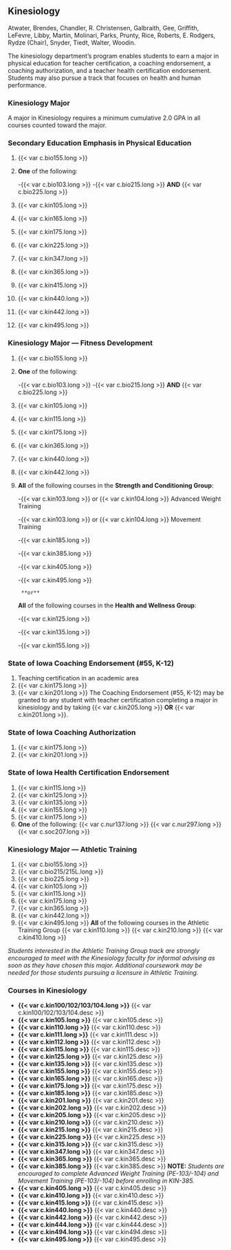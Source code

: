 ## Kinesiology {#sec-kinesiology}
Atwater, Brendes, Chandler, R. Christensen, Galbraith, Gee, Griffith, LeFevre, Libby, Martin, Molinari, Parks, Prunty, Rice, Roberts, E. Rodgers, Rydze (Chair), Snyder, Tiedt, Walter, Woodin.

The kinesiology department’s program enables students to earn a major in physical education for teacher certification, a coaching endorsement, a coaching authorization, and a teacher health certification endorsement. Students may also pursue a track that focuses on health and human performance. 

### Kinesiology Major 
A major in Kinesiology requires a minimum cumulative 2.0 GPA in all courses counted toward the major.

### Secondary Education Emphasis in Physical Education
1. {{< var c.bio155.long >}}
2. **One** of the following:

	-{{< var c.bio103.long >}}
	-{{< var c.bio215.long >}} **AND** {{< var c.bio225.long >}}

3. {{< var c.kin105.long >}}
4. {{< var c.kin165.long >}}
5. {{< var c.kin175.long >}}
6. {{< var c.kin225.long >}}
7. {{< var c.kin347.long >}}
8. {{< var c.kin365.long >}}
9. {{< var c.kin415.long >}}
10. {{< var c.kin440.long >}}
11. {{< var c.kin442.long >}}
12. {{< var c.kin495.long >}}

### Kinesiology Major — Fitness Development
1. {{< var c.bio155.long >}}
2. **One** of the following:
    
	-{{< var c.bio103.long >}}
	-{{< var c.bio215.long >}} **AND** {{< var c.bio225.long >}}

3. {{< var c.kin105.long >}}
4. {{< var c.kin115.long >}}
5. {{< var c.kin175.long >}}
6. {{< var c.kin365.long >}}
7. {{< var c.kin440.long >}}
8. {{< var c.kin442.long >}}
9. **All** of the following courses in the **Strength and Conditioning Group**: 

	-{{< var c.kin103.long >}} or {{< var c.kin104.long >}} Advanced Weight Training

	-{{< var c.kin103.long >}} or {{< var c.kin104.long >}} Movement Training

	-{{< var c.kin185.long >}} 

	-{{< var c.kin385.long >}}

	-{{< var c.kin405.long >}}

	-{{< var c.kin495.long >}}

		**or**

	**All** of the following courses in the **Health and Wellness Group**: 

	-{{< var c.kin125.long >}}

	-{{< var c.kin135.long >}}

	-{{< var c.kin155.long >}}

### State of Iowa Coaching Endorsement (#55, K-12) 
1. Teaching certification in an academic area 
2. {{< var c.kin175.long >}}
3. {{< var c.kin201.long >}}
The Coaching Endorsement (#55, K-12) may be granted to any student with teacher certification completing a major in kinesiology and by taking {{< var c.kin205.long >}} **OR** {{< var c.kin201.long >}}.

### State of Iowa Coaching Authorization
1. {{< var c.kin175.long >}}
2. {{< var c.kin201.long >}}

### State of Iowa Health Certification Endorsement
1. {{< var c.kin115.long >}}
2. {{< var c.kin125.long >}}
3. {{< var c.kin135.long >}}
4. {{< var c.kin155.long >}}
5. {{< var c.kin175.long >}}
6. **One** of the following:
	{{< var c.nur137.long >}}
	{{< var c.nur297.long >}}
	{{< var c.soc207.long >}}

### Kinesiology Major — Athletic Training 
1. {{< var c.bio155.long >}}
2. {{< var c.bio215/215L.long >}}
3. {{< var c.bio225.long >}}
4. {{< var c.kin105.long >}}
5. {{< var c.kin115.long >}}
6. {{< var c.kin175.long >}}
7. {{< var c.kin365.long >}}
8. {{< var c.kin442.long >}}
9. {{< var c.kin495.long >}}
**All** of the following courses in the Athletic Training Group 
	{{< var c.kin110.long >}}
	{{< var c.kin210.long >}}
	{{< var c.kin410.long >}}

*Students interested in the Athletic Training Group track are strongly encouraged to meet with the Kinesiology faculty for informal advising as soon as they have chosen this major. Additional coursework may be needed for those students pursuing a licensure in Athletic Training. *

### Courses in Kinesiology
- **{{< var c.kin100/102/103/104.long >}}**
  {{< var c.kin100/102/103/104.desc >}} 
- **{{< var c.kin105.long >}}**
  {{< var c.kin105.desc >}} 
- **{{< var c.kin110.long >}}**
  {{< var c.kin110.desc >}} 
- **{{< var c.kin111.long >}}**
  {{< var c.kin111.desc >}} 
- **{{< var c.kin112.long >}}**
  {{< var c.kin112.desc >}} 
- **{{< var c.kin115.long >}}**
  {{< var c.kin115.desc >}} 
- **{{< var c.kin125.long >}}**
  {{< var c.kin125.desc >}} 
- **{{< var c.kin135.long >}}**
  {{< var c.kin135.desc >}} 
- **{{< var c.kin155.long >}}**
  {{< var c.kin155.desc >}} 
- **{{< var c.kin165.long >}}**
  {{< var c.kin165.desc >}} 
- **{{< var c.kin175.long >}}**
  {{< var c.kin175.desc >}} 
- **{{< var c.kin185.long >}}**
  {{< var c.kin185.desc >}} 
- **{{< var c.kin201.long >}}**
  {{< var c.kin201.desc >}} 
- **{{< var c.kin202.long >}}**
  {{< var c.kin202.desc >}} 
- **{{< var c.kin205.long >}}**
  {{< var c.kin205.desc >}} 
- **{{< var c.kin210.long >}}**
  {{< var c.kin210.desc >}} 
- **{{< var c.kin215.long >}}**
  {{< var c.kin215.desc >}} 
- **{{< var c.kin225.long >}}**
  {{< var c.kin225.desc >}} 
- **{{< var c.kin315.long >}}**
  {{< var c.kin315.desc >}} 
- **{{< var c.kin347.long >}}**
  {{< var c.kin347.desc >}} 
- **{{< var c.kin365.long >}}**
  {{< var c.kin365.desc >}} 
- **{{< var c.kin385.long >}}**
  {{< var c.kin385.desc >}} 
**NOTE:**  *Students are encouraged to complete Advanced Weight Training (PE-103/-104) and Movement Training (PE-103/-104) before enrolling in KIN-385.*
- **{{< var c.kin405.long >}}**
  {{< var c.kin405.desc >}} 
- **{{< var c.kin410.long >}}**
  {{< var c.kin410.desc >}} 
- **{{< var c.kin415.long >}}**
  {{< var c.kin415.desc >}} 
- **{{< var c.kin440.long >}}**
  {{< var c.kin440.desc >}} 
- **{{< var c.kin442.long >}}**
  {{< var c.kin442.desc >}} 
- **{{< var c.kin444.long >}}**
  {{< var c.kin444.desc >}} 
- **{{< var c.kin494.long >}}**
  {{< var c.kin494.desc >}} 
- **{{< var c.kin495.long >}}**
  {{< var c.kin495.desc >}} 





